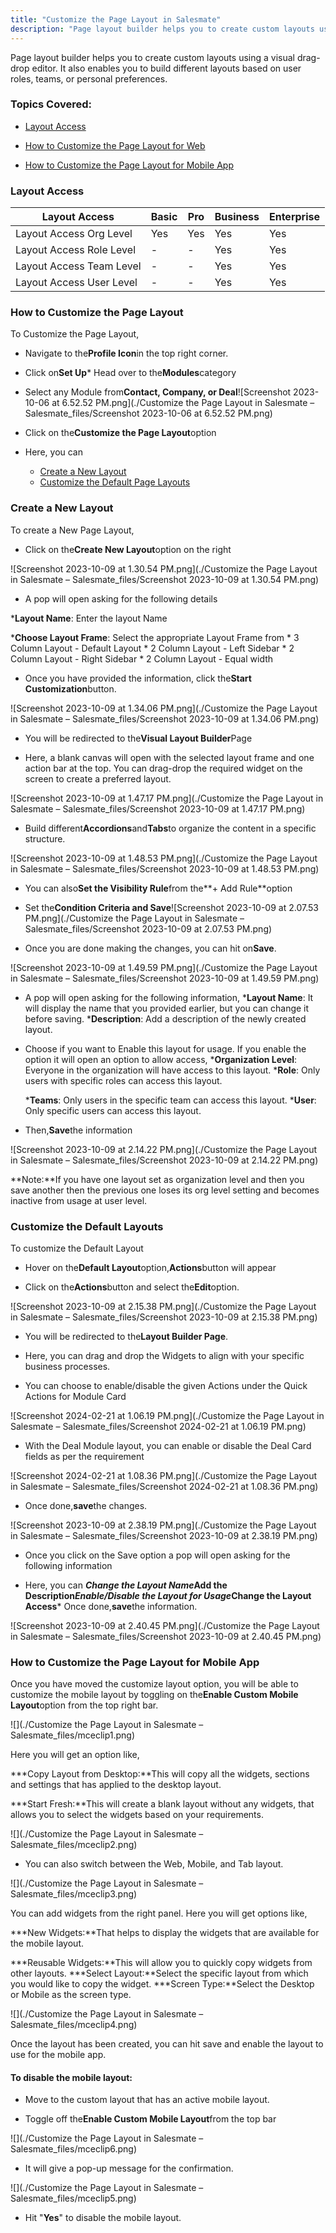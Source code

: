 ```yaml
---
title: "Customize the Page Layout in Salesmate"
description: "Page layout builder helps you to create custom layouts using a visual drag-drop editor. It also enables you to build different layouts based on user r..."
---
```


Page layout builder helps you to create custom layouts using a visual drag-drop editor. It also enables you to build different layouts based on user roles, teams, or personal preferences.


### Topics Covered:


*   [Layout Access](https://support.salesmate.io/hc/en-us/articles/23726589057177-Customize-the-Page-Layout-in-Salesmate#h_01J6ENQG2WZ1F941D7ZMW545F0)

*   [How to Customize the Page Layout for Web](https://support.salesmate.io/hc/en-us/articles/23726589057177-Customize-the-Page-Layout-in-Salesmate#h_01J6ENQZH24JC7P0B29YBJT4BZ)

*   [How to Customize the Page Layout for Mobile App](https://support.salesmate.io/hc/en-us/articles/23726589057177-Customize-the-Page-Layout-in-Salesmate#h_01JP2NXRQ30CR6F5PHYP1A7BNQ)


### Layout Access

| Layout Access | Basic | Pro | Business | Enterprise |
| --- | --- | --- | --- | --- |
| Layout Access Org Level | Yes | Yes | Yes | Yes |
| Layout Access Role Level | - | - | Yes | Yes |
| Layout Access Team Level | - | - | Yes | Yes |
| Layout Access User Level | - | - | Yes | Yes |


### How to Customize the Page Layout

To Customize the Page Layout,


*   Navigate to the**Profile Icon**in the top right corner.

*   Click on**Set Up***   Head over to the**Modules**category

*   Select any Module from**Contact, Company, or Deal**![Screenshot 2023-10-06 at 6.52.52 PM.png](./Customize the Page Layout in Salesmate – Salesmate_files/Screenshot 2023-10-06 at 6.52.52 PM.png)


*   Click on the**Customize the Page Layout**option

*   Here, you can
    *   [Create a New Layout](https://support.salesmate.io/hc/en-us/articles/23726589057177-Customize-the-Page-Layout-in-Salesmate#h_01HC9HK5GPQ2GY6BRZMEE96T19)
    *   [Customize the Default Page Layouts](https://support.salesmate.io/hc/en-us/articles/23726589057177-Customize-the-Page-Layout-in-Salesmate#h_01HC9E5Z1NY6ZGVGTADSEVPEBN)


### Create a New Layout

To create a New Page Layout,


*   Click on the**Create New Layout**option on the right

![Screenshot 2023-10-09 at 1.30.54 PM.png](./Customize the Page Layout in Salesmate – Salesmate_files/Screenshot 2023-10-09 at 1.30.54 PM.png)


*   A pop will open asking for the following details

***Layout Name**: Enter the layout Name

***Choose Layout Frame**: Select the appropriate Layout Frame from
    *   3 Column Layout - Default Layout
    *   2 Column Layout - Left Sidebar
    *   2 Column Layout - Right Sidebar
    *   2 Column Layout - Equal width

*   Once you have provided the information, click the**Start Customization**button.

![Screenshot 2023-10-09 at 1.34.06 PM.png](./Customize the Page Layout in Salesmate – Salesmate_files/Screenshot 2023-10-09 at 1.34.06 PM.png)


*   You will be redirected to the**Visual Layout Builder**Page

*   Here, a blank canvas will open with the selected layout frame and one action bar at the top. You can drag-drop the required widget on the screen to create a preferred layout.

![Screenshot 2023-10-09 at 1.47.17 PM.png](./Customize the Page Layout in Salesmate – Salesmate_files/Screenshot 2023-10-09 at 1.47.17 PM.png)


*   Build different**Accordions**and**Tabs**to organize the content in a specific structure.

![Screenshot 2023-10-09 at 1.48.53 PM.png](./Customize the Page Layout in Salesmate – Salesmate_files/Screenshot 2023-10-09 at 1.48.53 PM.png)


*   You can also**Set the Visibility Rule**from the**\+ Add Rule**option

*   Set the**Condition Criteria and Save**![Screenshot 2023-10-09 at 2.07.53 PM.png](./Customize the Page Layout in Salesmate – Salesmate_files/Screenshot 2023-10-09 at 2.07.53 PM.png)


*   Once you are done making the changes, you can hit on**Save**.

![Screenshot 2023-10-09 at 1.49.59 PM.png](./Customize the Page Layout in Salesmate – Salesmate_files/Screenshot 2023-10-09 at 1.49.59 PM.png)


*   A pop will open asking for the following information,
    ***Layout Name**: It will display the name that you provided earlier, but you can change it before saving.
    ***Description**: Add a description of the newly created layout.

*   Choose if you want to Enable this layout for usage. If you enable the option it will open an option to allow access,
    ***Organization Level**: Everyone in the organization will have access to this layout.
    ***Role**: Only users with specific roles can access this layout.

    ***Teams**: Only users in the specific team can access this layout.
    ***User**: Only specific users can access this layout.

*   Then,**Save**the information

![Screenshot 2023-10-09 at 2.14.22 PM.png](./Customize the Page Layout in Salesmate – Salesmate_files/Screenshot 2023-10-09 at 2.14.22 PM.png)

<Note>
**Note:**If you have one layout set as organization level and then you save another then the previous one loses its org level setting and becomes inactive from usage at user level.
</Note>


### Customize the Default Layouts

To customize the Default Layout


*   Hover on the**Default Layout**option,**Actions**button will appear

*   Click on the**Actions**button and select the**Edit**option.

![Screenshot 2023-10-09 at 2.15.38 PM.png](./Customize the Page Layout in Salesmate – Salesmate_files/Screenshot 2023-10-09 at 2.15.38 PM.png)


*   You will be redirected to the**Layout Builder Page**.

*   Here, you can drag and drop the Widgets to align with your specific business processes.

*   You can choose to enable/disable the given Actions under the Quick Actions for Module Card

![Screenshot 2024-02-21 at 1.06.19 PM.png](./Customize the Page Layout in Salesmate – Salesmate_files/Screenshot 2024-02-21 at 1.06.19 PM.png)


*   With the Deal Module layout, you can enable or disable the Deal Card fields as per the requirement

![Screenshot 2024-02-21 at 1.08.36 PM.png](./Customize the Page Layout in Salesmate – Salesmate_files/Screenshot 2024-02-21 at 1.08.36 PM.png)


*   Once done,**save**the changes.

![Screenshot 2023-10-09 at 2.38.19 PM.png](./Customize the Page Layout in Salesmate – Salesmate_files/Screenshot 2023-10-09 at 2.38.19 PM.png)


*   Once you click on the Save option a pop will open asking for the following information

*   Here, you can
    ***Change the Layout Name*****Add the Description*****Enable/Disable the Layout for Usage*****Change the Layout Access***   Once done,**save**the information.

![Screenshot 2023-10-09 at 2.40.45 PM.png](./Customize the Page Layout in Salesmate – Salesmate_files/Screenshot 2023-10-09 at 2.40.45 PM.png)


### How to Customize the Page Layout for Mobile App

Once you have moved the customize layout option, you will be able to customize the mobile layout by toggling on the**Enable Custom Mobile Layout**option from the top right bar.

![](./Customize the Page Layout in Salesmate – Salesmate_files/mceclip1.png)

Here you will get an option like,


***Copy Layout from Desktop:**This will copy all the widgets, sections and settings that has applied to the desktop layout.

***Start Fresh:**This will create a blank layout without any widgets, that allows you to select the widgets based on your requirements.

![](./Customize the Page Layout in Salesmate – Salesmate_files/mceclip2.png)


*   You can also switch between the Web, Mobile, and Tab layout.

![](./Customize the Page Layout in Salesmate – Salesmate_files/mceclip3.png)

You can add widgets from the right panel. Here you will get options like,


***New Widgets:**That helps to display the widgets that are available for the mobile layout.

***Reusable Widgets:**This will allow you to quickly copy widgets from other layouts.
    ***Select Layout:**Select the specific layout from which you would like to copy the widget.
    ***Screen Type:**Select the Desktop or Mobile as the screen type.

![](./Customize the Page Layout in Salesmate – Salesmate_files/mceclip4.png)

Once the layout has been created, you can hit save and enable the layout to use for the mobile app.


#### To disable the mobile layout:


*   Move to the custom layout that has an active mobile layout.

*   Toggle off the**Enable Custom Mobile Layout**from the top bar

![](./Customize the Page Layout in Salesmate – Salesmate_files/mceclip6.png)


*   It will give a pop-up message for the confirmation.

![](./Customize the Page Layout in Salesmate – Salesmate_files/mceclip5.png)


*   Hit "**Yes**" to disable the mobile layout.
